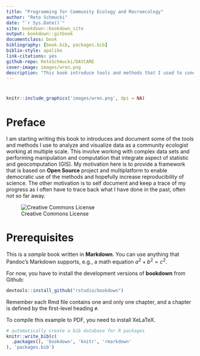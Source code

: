 ```yaml
--- 
title: "Programming for Community Ecology and Macroecology"
author: "Reto Schmucki"
date: "`r Sys.Date()`"
site: bookdown::bookdown_site
output: bookdown::gitbook
documentclass: book
bibliography: [book.bib, packages.bib]
biblio-style: apalike
link-citations: yes
github-repo: RetoSchmucki/DAYCARE
cover-image: images/wren.png
description: "This book introduce tools and methods that I used to conduct data analysis in community ecology and macroecology. The output format for this example is bookdown::gitbook."
---
```

# {-}

```r
knitr::include_graphics('images/wren.png', dpi = NA)
```


# Preface {-}

I am starting writing this book to introduces and document some of the tools and methods I use to analyze and visualize data as a community ecologist working at multiple scale. This involve working with complex data sets and performing manipulation and computation that integrate aspect of statistic and geocomputation (GIS). My motivation here is to provide a framework that is based on **Open Source** project and multiplatform to enable democratic use of the methods and hopefully increase reproducibility of science. The other motivation is to self document and keep a trace of my progress as I often have to trace back what I have done in the past, often not so far away. 

![Creative Commons License](images/CClogo.png) 

# Prerequisites

This is a _sample_ book written in **Markdown**. You can use anything that Pandoc's Markdown supports, e.g., a math equation $a^2 + b^2 = c^2$.

For now, you have to install the development versions of **bookdown** from Github:

```r
devtools::install_github("rstudio/bookdown")
```

Remember each Rmd file contains one and only one chapter, and a chapter is defined by the first-level heading `#`.

To compile this example to PDF, you need to install XeLaTeX.

```r
# automatically create a bib database for R packages
knitr::write_bib(c(
  .packages(), 'bookdown', 'knitr', 'rmarkdown'
), 'packages.bib')
```
